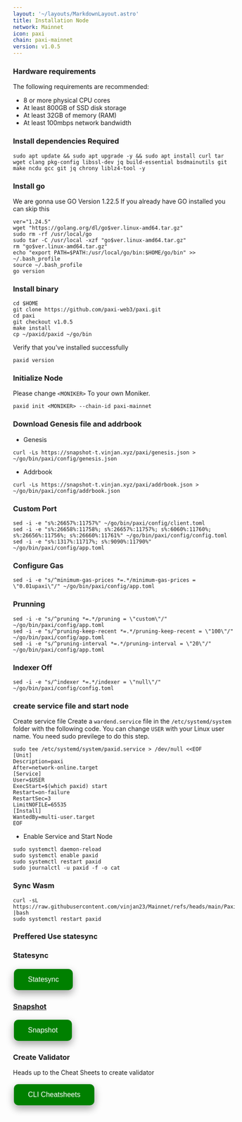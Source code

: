 ```yaml
---
layout: '~/layouts/MarkdownLayout.astro'
title: Installation Node
network: Mainnet
icon: paxi
chain: paxi-mainnet
version: v1.0.5
---
```


### Hardware requirements

The following requirements are recommended:

- 8 or more physical CPU cores
- At least 800GB of SSD disk storage
- At least 32GB of memory (RAM)
- At least 100mbps network bandwidth


### Install dependencies Required

```
sudo apt update && sudo apt upgrade -y && sudo apt install curl tar wget clang pkg-config libssl-dev jq build-essential bsdmainutils git make ncdu gcc git jq chrony liblz4-tool -y
```

### Install go

We are gonna use GO Version 1.22.5
If you already have GO installed you can skip this 

```
ver="1.24.5"
wget "https://golang.org/dl/go$ver.linux-amd64.tar.gz"
sudo rm -rf /usr/local/go
sudo tar -C /usr/local -xzf "go$ver.linux-amd64.tar.gz"
rm "go$ver.linux-amd64.tar.gz"
echo "export PATH=$PATH:/usr/local/go/bin:$HOME/go/bin" >> ~/.bash_profile
source ~/.bash_profile
go version
```


### Install binary
```
cd $HOME
git clone https://github.com/paxi-web3/paxi.git
cd paxi
git checkout v1.0.5
make install
cp ~/paxid/paxid ~/go/bin
```

Verify that you've installed successfully

```
paxid version
```

### Initialize Node

Please change `<MONIKER>` To your own Moniker.

```
paxid init <MONIKER> --chain-id paxi-mainnet
```

### Download Genesis file and addrbook

- Genesis

```
curl -Ls https://snapshot-t.vinjan.xyz/paxi/genesis.json > ~/go/bin/paxi/config/genesis.json
```

- Addrbook
```
curl -Ls https://snapshot-t.vinjan.xyz/paxi/addrbook.json > ~/go/bin/paxi/config/addrbook.json
```

### Custom Port
```
sed -i -e "s%:26657%:11757%" ~/go/bin/paxi/config/client.toml
sed -i -e "s%:26658%:11758%; s%:26657%:11757%; s%:6060%:11760%; s%:26656%:11756%; s%:26660%:11761%" ~/go/bin/paxi/config/config.toml
sed -i -e "s%:1317%:11717%; s%:9090%:11790%" ~/go/bin/paxi/config/app.toml
```

### Configure Gas
```
sed -i -e "s/^minimum-gas-prices *=.*/minimum-gas-prices = \"0.01upaxi\"/" ~/go/bin/paxi/config/app.toml
```

### Prunning
```
sed -i -e "s/^pruning *=.*/pruning = \"custom\"/" ~/go/bin/paxi/config/app.toml 
sed -i -e "s/^pruning-keep-recent *=.*/pruning-keep-recent = \"100\"/" ~/go/bin/paxi/config/app.toml
sed -i -e "s/^pruning-interval *=.*/pruning-interval = \"20\"/" ~/go/bin/paxi/config/app.toml
```

### Indexer Off
```
sed -i -e "s/^indexer *=.*/indexer = \"null\"/" ~/go/bin/paxi/config/config.toml
```

### create service file and start node

Create service file
Create a `wardend.service` file in the `/etc/systemd/system` folder with the following code. 
You can change `USER` with your Linux user name. You need sudo previlege to do this step.

```
sudo tee /etc/systemd/system/paxid.service > /dev/null <<EOF
[Unit]
Description=paxi
After=network-online.target
[Service]
User=$USER
ExecStart=$(which paxid) start
Restart=on-failure
RestartSec=3
LimitNOFILE=65535
[Install]
WantedBy=multi-user.target
EOF
```

- Enable Service and Start Node

```
sudo systemctl daemon-reload
sudo systemctl enable paxid
sudo systemctl restart paxid
sudo journalctl -u paxid -f -o cat
```
### Sync Wasm 
```
curl -sL https://raw.githubusercontent.com/vinjan23/Mainnet/refs/heads/main/Paxi/wasm |bash
sudo systemctl restart paxid
```
### Preffered Use statesync
### Statesync

<a href="https://service.vinjan.xyz/mainnet/paxi/statesync" target="_blank">
  <button style="background-color: green; border: none; color: white; padding: 15px 32px; text-align: center; text-decoration: none; display: inline-block; font-size: 16px; margin: 4px 2px; cursor: pointer; border-radius: 10px; box-shadow: 0 8px 16px 0 rgba(0,0,0,0.2), 0 6px 20px 0 rgba(0,0,0,0.19);" onmouseover="this.style.boxShadow='0 0 0 4px rgba(0,255,0,0.5)'" onmouseout="this.style.boxShadow='0 8px 16px 0 rgba(0,0,0,0.2), 0 6px 20px 0 rgba(0,0,0,0.19)'">Statesync</button>

### Snapshot

<a href="https://service.vinjan.xyz/mainnet/paxi/snapshot" target="_blank">
  <button style="background-color: green; border: none; color: white; padding: 15px 32px; text-align: center; text-decoration: none; display: inline-block; font-size: 16px; margin: 4px 2px; cursor: pointer; border-radius: 10px; box-shadow: 0 8px 16px 0 rgba(0,0,0,0.2), 0 6px 20px 0 rgba(0,0,0,0.19);" onmouseover="this.style.boxShadow='0 0 0 4px rgba(0,255,0,0.5)'" onmouseout="this.style.boxShadow='0 8px 16px 0 rgba(0,0,0,0.2), 0 6px 20px 0 rgba(0,0,0,0.19)'">Snapshot</button>
</a>


### Create Validator

Heads up to the Cheat Sheets to create validator

<a href="https://service.vinjan.xyz/mainnety/paxi/cheat" target="_blank">
  <button style="background-color: green; border: none; color: white; padding: 15px 32px; text-align: center; text-decoration: none; display: inline-block; font-size: 16px; margin: 4px 2px; cursor: pointer; border-radius: 10px; box-shadow: 0 8px 16px 0 rgba(0,0,0,0.2), 0 6px 20px 0 rgba(0,0,0,0.19);" onmouseover="this.style.boxShadow='0 0 0 4px rgba(0,255,0,0.5)'" onmouseout="this.style.boxShadow='0 8px 16px 0 rgba(0,0,0,0.2), 0 6px 20px 0 rgba(0,0,0,0.19)'">CLI Cheatsheets</button>
</a>
